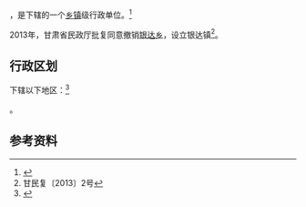 {{中国乡级行政区|62/09/02/106/000}}

'''{{PAGENAMEBASE}}'''，是{{PRC admin/fullname|62/09/02/106/000|3}}下辖的一个[[乡镇|乡镇]]级行政单位。<ref>{{PRC admin/ref sgc|{{PRC admin/parent|62/09/02/106/000}}}}</ref>

2013年，甘肃省民政厅批复同意撤销[[银达乡|银达乡]]，设立银达镇<ref>甘民复〔2013〕2号</ref>。

== 行政区划 ==

{{PAGENAMEBASE}}下辖以下地区：<ref>{{PRC admin/ref sgc|62/09/02/106/000}}</ref>

{{PRC admin/children|62/09/02/106/000}}。

== 参考资料 ==

{{reflist}}

{{行政区划小作品}}
{{PRC admin/navcat|62/09/02/106/000}}